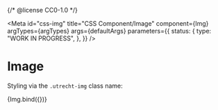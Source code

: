 {/* @license CC0-1.0 */}


<Meta
  id="css-img"
  title="CSS Component/Image"
  component={Img}
  argTypes={argTypes}
  args={defaultArgs}
  parameters={{
    status: {
      type: "WORK IN PROGRESS",
    },
  }}
/>

# Image

Styling via the `.utrecht-img` class name:

<Canvas>
  <Story name="Default" args={exampleArgs}>
    {Img.bind({})}
  </Story>
</Canvas>

<ArgsTable story="Default" />
